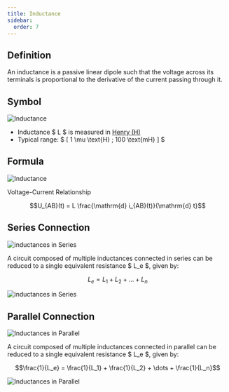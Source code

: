 ```yaml
---
title: Inductance
sidebar:
  order: 7
---
```




## **Definition**

An inductance is a passive linear dipole such that the voltage across its terminals is proportional to the derivative of the current passing through it.

## **Symbol**


<div class="supercenter">
  <Image src={inductance} alt="Inductance" width={200} />
</div>


- Inductance $ L $ is measured in [Henry (H)](https://en.wikipedia.org/wiki/Henry_(unit))
- Typical range: $ [ 1 \mu \text{H} ; 100 \text{mH} ] $


## **Formula**


<div class="supercenter">
  <Image src={inductance_annotated} alt="Inductance" width={300} />
</div>

Voltage-Current Relationship

```math
U_{AB}(t) = L \frac{\mathrm{d} i_{AB}(t)}{\mathrm{d} t}
```

## **Series Connection**


<div class="supercenter">

<Image src={inductance_series} alt="inductances in Series" width={500} />

</div>

A circuit composed of multiple inductances connected in series can be reduced to a single equivalent resistance $ L_e $, given by:

```math
L_e = L_1 + L_2 + \dots + L_n
```

<div class="supercenter">

<Image src={inductance_series_equivalent} alt="inductances in Series" width={200} />

</div>

## **Parallel Connection**


<div class="supercenter">

<Image src={inductance_parallel} alt="Inductances in Parallel" width={320} />

</div>

A circuit composed of multiple inductances connected in parallel can be reduced to a single equivalent resistance $ L_e $, given by:

```math
\frac{1}{L_e} = \frac{1}{L_1} + \frac{1}{L_2} + \dots + \frac{1}{L_n}
```


<div class="supercenter">

<Image src={inductance_parallel_equivalent} alt="Inductances in Parallel" width={200} />

</div>